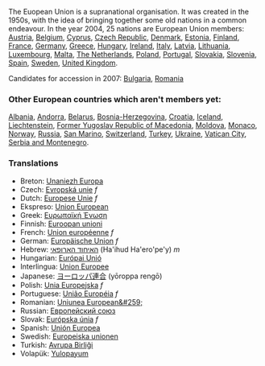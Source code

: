 The Euopean Union is a supranational organisation.  It was created in the 1950s, with the idea of bringing together some old nations in a common endeavour.
In the year 2004, 25 nations are European Union members:
[[Austria]], [[Belgium]], [[Cyprus]], [[Czech Republic]], [[Denmark]], [[Estonia]], [[Finland]], [[France]], [[Germany]], [[Greece]], [[Hungary]], [[Ireland]], [[Italy]], [[Latvia]], [[Lithuania]], [[Luxembourg]], [[Malta]], [[The Netherlands]], [[Poland]], [[Portugal]], [[Slovakia]], [[Slovenia]], [[Spain]], [[Sweden]], [[United Kingdom]].

Candidates for accession in 2007:
[[Bulgaria]], [[Romania]] 
  
=== Other European countries which aren't members yet: ===

[[Albania]], [[Andorra]], [[Belarus]], [[Bosnia-Herzegovina]],
[[Croatia]], [[Iceland]], [[Liechtenstein]],
[[Former Yugoslav Republic of Macedonia]], [[Moldova]],
[[Monaco]], [[Norway]], [[Russia]], [[San Marino]],
[[Switzerland]], [[Turkey]], [[Ukraine]],
[[Vatican City]], [[Serbia and Montenegro]].

=== Translations ===
*Breton: [[Unaniezh Europa]]
*Czech: [[Εvropská unie]] ''f''
*Dutch: [[Europese Unie]] ''f''
*Ekspreso: [[Union European]]
*Greek: [[Ευρωπαϊκή Ένωση]]
*Finnish: [[Euroopan unioni]]
*French: [[Union européenne]] ''f''
*German: [[Europäische Union]] ''f''
*Hebrew: [[האיחוד הארופאי]] (Ha'ihud Ha'ero'pe'y) ''m''
*Hungarian: [[Európai Unió]]
*Interlingua: [[Union Europee]]
*Japanese: [[ヨーロッパ連合]] (yōroppa rengō)
*Polish: [[Unia Europejska]] ''f''
*Portuguese: [[União Européia]] ''f''
*Romanian: [[Uniunea European&#259;]]
*Russian: [[Европейский союз]]
*Slovak: [[Európska únia]] ''f''
*Spanish: [[Unión Europea]]
*Swedish: [[Europeiska unionen]]
*Turkish: [[Avrupa Birliği]]
*Volapük: [[Yulopayum]]